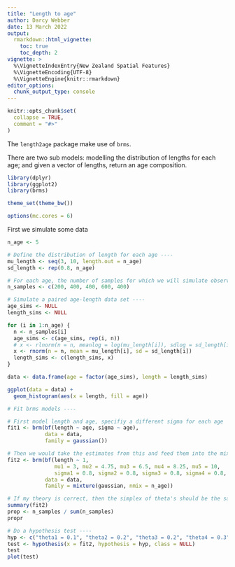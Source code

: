 ```yaml
---
title: "Length to age"
author: Darcy Webber
date: 13 March 2022
output: 
  rmarkdown::html_vignette:
    toc: true
    toc_depth: 2
vignette: >
  %\VignetteIndexEntry{New Zealand Spatial Features}
  %\VignetteEncoding{UTF-8}
  %\VignetteEngine{knitr::rmarkdown}
editor_options: 
  chunk_output_type: console
---
```


```r
knitr::opts_chunk$set(
  collapse = TRUE,
  comment = "#>"
)
```

The `length2age` package make use of `brms`.

There are two sub models: modelling the distribution of lengths for each age; and given a vector of lengths, return an age composition.

```r
library(dplyr)
library(ggplot2)
library(brms)

theme_set(theme_bw())

options(mc.cores = 6)
```

First we simulate some data

```r
n_age <- 5

# Define the distribution of length for each age ----
mu_length <- seq(3, 10, length.out = n_age)
sd_length <- rep(0.8, n_age)

# For each age, the number of samples for which we will simulate observations of age and length ----
n_samples <- c(200, 400, 400, 600, 400)

# Simulate a paired age-length data set ----
age_sims <- NULL
length_sims <- NULL

for (i in 1:n_age) {
  n <- n_samples[i]
  age_sims <- c(age_sims, rep(i, n))
  # x <- rlnorm(n = n, meanlog = log(mu_length[i]), sdlog = sd_length[i])
  x <- rnorm(n = n, mean = mu_length[i], sd = sd_length[i])
  length_sims <- c(length_sims, x)
}

data <- data.frame(age = factor(age_sims), length = length_sims)

ggplot(data = data) +
  geom_histogram(aes(x = length, fill = age))

# Fit brms models ----

# First model length and age, specifiy a different sigma for each age
fit1 <- brm(bf(length ~ age, sigma ~ age), 
            data = data, 
            family = gaussian())

# Then we would take the estimates from this and feed them into the mixture model
fit2 <- brm(bf(length ~ 1, 
               mu1 = 3, mu2 = 4.75, mu3 = 6.5, mu4 = 8.25, mu5 = 10,
               sigma1 = 0.8, sigma2 = 0.8, sigma3 = 0.8, sigma4 = 0.8, sigma5 = 0.8), 
            data = data, 
            family = mixture(gaussian, nmix = n_age))

# If my theory is correct, then the simplex of theta's should be the same as the proportions at age
summary(fit2)
prop <- n_samples / sum(n_samples)
propr

# Do a hypothesis test ----
hyp <- c("theta1 = 0.1", "theta2 = 0.2", "theta3 = 0.2", "theta4 = 0.3", "theta5 = 0.2")
test <- hypothesis(x = fit2, hypothesis = hyp, class = NULL)
test
plot(test)
```
